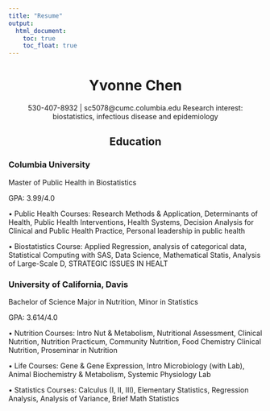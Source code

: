 ```yaml
---
title: "Resume"
output: 
  html_document:
    toc: true
    toc_float: true
---
```


<div style="text-align:center;">
# Yvonne Chen
530-407-8932 | sc5078@cumc.columbia.edu
Research interest: biostatistics, infectious disease and epidemiology

## Education
<div style="text-align:left;">
### Columbia University

Master of Public Health in Biostatistics

GPA: 3.99/4.0

• Public Health Courses: Research Methods & Application, Determinants of Health, Public Health Interventions, Health Systems, Decision Analysis for Clinical and Public Health Practice, Personal leadership in public health

• Biostatistics Course: Applied Regression, analysis of categorical data, Statistical Computing with SAS, Data Science, Mathematical Statis, Analysis of Large-Scale D, STRATEGIC ISSUES IN HEALT

### University of California, Davis

Bachelor of Science Major in Nutrition, Minor in Statistics

GPA: 3.614/4.0

• Nutrition Courses: Intro Nut & Metabolism, Nutritional Assessment, Clinical Nutrition, Nutrition Practicum, Community Nutrition, Food Chemistry Clinical Nutrition, Proseminar in Nutrition

• Life Courses: Gene & Gene Expression, Intro Microbiology (with Lab), Animal Biochemistry & Metabolism, Systemic Physiology Lab

• Statistics Courses: Calculus (I, II, III), Elementary Statistics, Regression Analysis, Analysis of Variance, Brief Math Statistics

